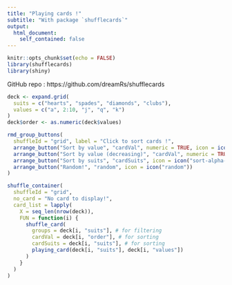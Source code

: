 ```yaml
---
title: "Playing cards !"
subtitle: "With package `shufflecards`"
output:
  html_document:
    self_contained: false
---
```


```r
knitr::opts_chunk$set(echo = FALSE)
library(shufflecards)
library(shiny)
```

<i class="fab fa-github" aria-hidden="true"></i> GitHub repo : https://github.com/dreamRs/shufflecards

<!-- data -->
```r
deck <- expand.grid(
  suits = c("hearts", "spades", "diamonds", "clubs"),
  values = c("a", 2:10, "j", "q", "k")
)
deck$order <- as.numeric(deck$values)
```


<!-- sorting buttons -->
```r
rmd_group_buttons(
  shuffleId = "grid", label = "Click to sort cards !",
  arrange_button("Sort by value", "cardVal", numeric = TRUE, icon = icon("sort-numeric-asc")),
  arrange_button("Sort by value (decreasing)", "cardVal", numeric = TRUE, desc = TRUE, icon = icon("sort-numeric-desc")),
  arrange_button("Sort by suits", "cardSuits", icon = icon("sort-alpha-asc")),
  arrange_button("Random!", "random", icon = icon("random"))
)
```


<!-- shuffle grid layout -->
```r
shuffle_container(
  shuffleId = "grid",
  no_card = "No card to display!",
  card_list = lapply(
    X = seq_len(nrow(deck)),
    FUN = function(i) {
      shuffle_card(
        groups = deck[i, "suits"], # for filtering
        cardVal = deck[i, "order"], # for sorting
        cardSuits = deck[i, "suits"], # for sorting
        playing_card(deck[i, "suits"], deck[i, "values"])
      )
    }
  )
)
```


